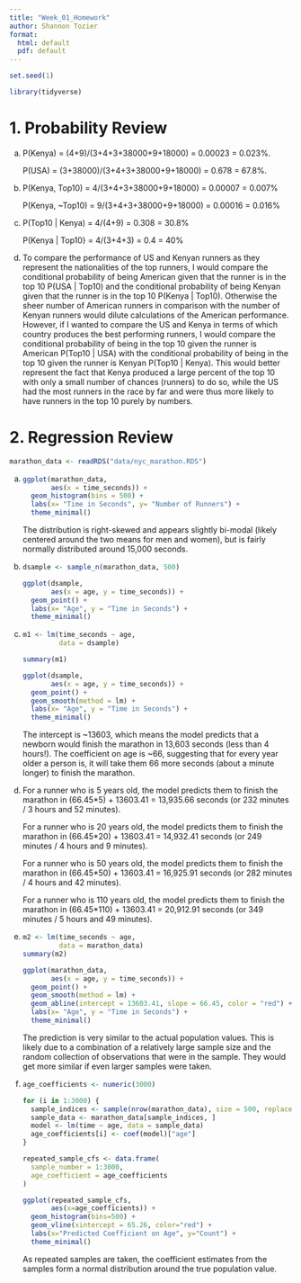 ```yaml
---
title: "Week_01_Homework"
author: Shannon Tozier
format: 
  html: default
  pdf: default
---
```


```r
set.seed(1)
```

```r
library(tidyverse)
```

# 1. Probability Review

a.  P(Kenya) = (4+9)/(3+4+3+38000+9+18000) = 0.00023 = 0.023%.

    P(USA) = (3+38000)/(3+4+3+38000+9+18000) = 0.678 = 67.8%.

b.  P(Kenya, Top10) = 4/(3+4+3+38000+9+18000) = 0.00007 = 0.007%

    P(Kenya, \~Top10) = 9/(3+4+3+38000+9+18000) = 0.00016 = 0.016%

c.  P(Top10 \| Kenya) = 4/(4+9) = 0.308 = 30.8%

    P(Kenya \| Top10} = 4/(3+4+3) = 0.4 = 40%

d.  To compare the performance of US and Kenyan runners as they represent the nationalities of the top runners, I would compare the conditional probability of being American given that the runner is in the top 10 P(USA \| Top10) and the conditional probability of being Kenyan given that the runner is in the top 10 P(Kenya \| Top10). Otherwise the sheer number of American runners in comparison with the number of Kenyan runners would dilute calculations of the American performance. However, if I wanted to compare the US and Kenya in terms of which country produces the best performing runners, I would compare the conditional probability of being in the top 10 given the runner is American P(Top10 \| USA) with the conditional probability of being in the top 10 given the runner is Kenyan P(Top10 \| Kenya). This would better represent the fact that Kenya produced a large percent of the top 10 with only a small number of chances (runners) to do so, while the US had the most runners in the race by far and were thus more likely to have runners in the top 10 purely by numbers.

# 2. Regression Review

```r
marathon_data <- readRDS("data/nyc_marathon.RDS")
```

a.  

    ```r
    ggplot(marathon_data,
           aes(x = time_seconds)) +
      geom_histogram(bins = 500) +
      labs(x= "Time in Seconds", y= "Number of Runners") +
      theme_minimal()
    ```

    The distribution is right-skewed and appears slightly bi-modal (likely centered around the two means for men and women), but is fairly normally distributed around 15,000 seconds.

b.  

    ```r
    dsample <- sample_n(marathon_data, 500)
    ```

    ```r
    ggplot(dsample,
           aes(x = age, y = time_seconds)) +
      geom_point() +
      labs(x= "Age", y = "Time in Seconds") +
      theme_minimal()
    ```

c.  

    ```r
    m1 <- lm(time_seconds ~ age,
             data = dsample)

    summary(m1)

    ggplot(dsample,
           aes(x = age, y = time_seconds)) +
      geom_point() +
      geom_smooth(method = lm) +
      labs(x= "Age", y = "Time in Seconds") +
      theme_minimal()
    ```

    The intercept is \~13603, which means the model predicts that a newborn would finish the marathon in 13,603 seconds (less than 4 hours!). The coefficient on age is \~66, suggesting that for every year older a person is, it will take them 66 more seconds (about a minute longer) to finish the marathon.

d.  For a runner who is 5 years old, the model predicts them to finish the marathon in (66.45\*5) + 13603.41 = 13,935.66 seconds (or 232 minutes / 3 hours and 52 minutes).

    For a runner who is 20 years old, the model predicts them to finish the marathon in (66.45\*20) + 13603.41 = 14,932.41 seconds (or 249 minutes / 4 hours and 9 minutes).

    For a runner who is 50 years old, the model predicts them to finish the marathon in (66.45\*50) + 13603.41 = 16,925.91 seconds (or 282 minutes / 4 hours and 42 minutes).

    For a runner who is 110 years old, the model predicts them to finish the marathon in (66.45\*110) + 13603.41 = 20,912.91 seconds (or 349 minutes / 5 hours and 49 minutes).

e.  

    ```r
    m2 <- lm(time_seconds ~ age,
             data = marathon_data)
    summary(m2)

    ggplot(marathon_data,
           aes(x = age, y = time_seconds)) +
      geom_point() +
      geom_smooth(method = lm) +
      geom_abline(intercept = 13603.41, slope = 66.45, color = "red") +
      labs(x= "Age", y = "Time in Seconds") +
      theme_minimal()
    ```

    The prediction is very similar to the actual population values. This is likely due to a combination of a relatively large sample size and the random collection of observations that were in the sample. They would get more similar if even larger samples were taken.

f.  

    ```r
    age_coefficients <- numeric(3000)

    for (i in 1:3000) {
      sample_indices <- sample(nrow(marathon_data), size = 500, replace = TRUE)
      sample_data <- marathon_data[sample_indices, ]
      model <- lm(time ~ age, data = sample_data)
      age_coefficients[i] <- coef(model)["age"]
    }

    repeated_sample_cfs <- data.frame(
      sample_number = 1:3000,
      age_coefficient = age_coefficients
    )
    ```

    ```r
    ggplot(repeated_sample_cfs,
           aes(x=age_coefficients)) +
      geom_histogram(bins=500) +
      geom_vline(xintercept = 65.26, color="red") +
      labs(x="Predicted Coefficient on Age", y="Count") +
      theme_minimal()
    ```

    As repeated samples are taken, the coefficient estimates from the samples form a normal distribution around the true population value.
